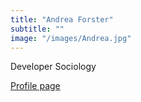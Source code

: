```yaml
---
title: "Andrea Forster"
subtitle: ""
image: "/images/Andrea.jpg"
---
```


Developer Sociology

<a href = "https://www.uu.nl/medewerkers/AGForster" class = "button btn btn-outline-primary">Profile page</a>
